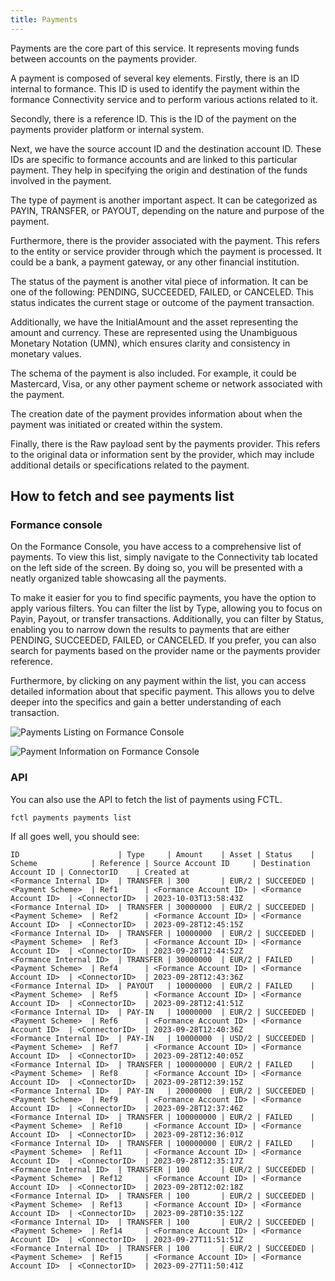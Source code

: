 ```yaml
---
title: Payments
---
```


Payments are the core part of this service. It represents moving funds between accounts on the payments provider.

A payment is composed of several key elements. Firstly, there is an ID internal to formance. This ID is used to identify the payment within the formance Connectivity service and to perform various actions
related to it.

Secondly, there is a reference ID. This is the ID of the payment on the payments provider platform or internal system.

Next, we have the source account ID and the destination account ID. These IDs are specific to formance accounts and are linked to this particular payment. They help in specifying the origin and
destination of the funds involved in the payment.

The type of payment is another important aspect. It can be categorized as PAYIN, TRANSFER, or PAYOUT, depending on the nature and purpose of the payment.

Furthermore, there is the provider associated with the payment. This refers to the entity or service provider through which the payment is processed. It could be a bank, a payment gateway, or any
other financial institution.

The status of the payment is another vital piece of information. It can be one of the following: PENDING, SUCCEEDED, FAILED, or CANCELED. This status indicates the current stage or outcome of the
payment transaction.

Additionally, we have the InitialAmount and the asset representing the amount and currency. These are represented using the Unambiguous Monetary Notation (UMN), which ensures clarity and consistency
in monetary values.

The schema of the payment is also included. For example, it could be Mastercard, Visa, or any other payment scheme or network associated with the payment.

The creation date of the payment provides information about when the payment was initiated or created within the system.

Finally, there is the Raw payload sent by the payments provider. This refers to the original data or information sent by the provider, which may include additional details or specifications related to
the payment.

## How to fetch and see payments list

### Formance console

On the Formance Console, you have access to a comprehensive list of payments. To view this list, simply navigate to the Connectivity tab located on the left side of the screen. By doing so, you will be
presented with a neatly organized table showcasing all the payments.

To make it easier for you to find specific payments, you have the option to apply various filters. You can filter the list by Type, allowing you to focus on Payin, Payout, or transfer transactions.
Additionally, you can filter by Status, enabling you to narrow down the results to payments that are either PENDING, SUCCEEDED, FAILED, or CANCELED. If you prefer, you can also search for payments
based on the provider name or the payments provider reference.

Furthermore, by clicking on any payment within the list, you can access detailed information about that specific payment. This allows you to delve deeper into the specifics and gain a better
understanding of each transaction.

![Payments Listing on Formance Console](./payments_list.png)

![Payment Information on Formance Console](./payments_info.png)

### API

You can also use the API to fetch the list of payments using FCTL.

```shell
fctl payments payments list
```

If all goes well, you should see:

```
ID                      | Type     | Amount    | Asset | Status    | Scheme            | Reference | Source Account ID     | Destination Account ID | ConnectorID    | Created at
<Formance Internal ID>  | TRANSFER | 300       | EUR/2 | SUCCEEDED | <Payment Scheme>  | Ref1      | <Formance Account ID> | <Formance Account ID>  | <ConnectorID>  | 2023-10-03T13:58:43Z
<Formance Internal ID>  | TRANSFER | 30000000  | EUR/2 | SUCCEEDED | <Payment Scheme>  | Ref2      | <Formance Account ID> | <Formance Account ID>  | <ConnectorID>  | 2023-09-28T12:45:15Z
<Formance Internal ID>  | TRANSFER | 10000000  | EUR/2 | SUCCEEDED | <Payment Scheme>  | Ref3      | <Formance Account ID> | <Formance Account ID>  | <ConnectorID>  | 2023-09-28T12:44:52Z
<Formance Internal ID>  | TRANSFER | 30000000  | EUR/2 | FAILED    | <Payment Scheme>  | Ref4      | <Formance Account ID> | <Formance Account ID>  | <ConnectorID>  | 2023-09-28T12:43:36Z
<Formance Internal ID>  | PAYOUT   | 10000000  | EUR/2 | FAILED    | <Payment Scheme>  | Ref5      | <Formance Account ID> | <Formance Account ID>  | <ConnectorID>  | 2023-09-28T12:41:51Z
<Formance Internal ID>  | PAY-IN   | 10000000  | EUR/2 | SUCCEEDED | <Payment Scheme>  | Ref6      | <Formance Account ID> | <Formance Account ID>  | <ConnectorID>  | 2023-09-28T12:40:36Z
<Formance Internal ID>  | PAY-IN   | 10000000  | USD/2 | SUCCEEDED | <Payment Scheme>  | Ref7      | <Formance Account ID> | <Formance Account ID>  | <ConnectorID>  | 2023-09-28T12:40:05Z
<Formance Internal ID>  | TRANSFER | 100000000 | EUR/2 | FAILED    | <Payment Scheme>  | Ref8      | <Formance Account ID> | <Formance Account ID>  | <ConnectorID>  | 2023-09-28T12:39:15Z
<Formance Internal ID>  | PAY-IN   | 20000000  | EUR/2 | SUCCEEDED | <Payment Scheme>  | Ref9      | <Formance Account ID> | <Formance Account ID>  | <ConnectorID>  | 2023-09-28T12:37:46Z
<Formance Internal ID>  | TRANSFER | 100000000 | EUR/2 | FAILED    | <Payment Scheme>  | Ref10     | <Formance Account ID> | <Formance Account ID>  | <ConnectorID>  | 2023-09-28T12:36:01Z
<Formance Internal ID>  | TRANSFER | 100000000 | EUR/2 | FAILED    | <Payment Scheme>  | Ref11     | <Formance Account ID> | <Formance Account ID>  | <ConnectorID>  | 2023-09-28T12:35:17Z
<Formance Internal ID>  | TRANSFER | 100       | EUR/2 | SUCCEEDED | <Payment Scheme>  | Ref12     | <Formance Account ID> | <Formance Account ID>  | <ConnectorID>  | 2023-09-28T12:02:18Z
<Formance Internal ID>  | TRANSFER | 100       | EUR/2 | SUCCEEDED | <Payment Scheme>  | Ref13     | <Formance Account ID> | <Formance Account ID>  | <ConnectorID>  | 2023-09-28T10:35:12Z
<Formance Internal ID>  | TRANSFER | 100       | EUR/2 | SUCCEEDED | <Payment Scheme>  | Ref14     | <Formance Account ID> | <Formance Account ID>  | <ConnectorID>  | 2023-09-27T11:51:51Z
<Formance Internal ID>  | TRANSFER | 100       | EUR/2 | SUCCEEDED | <Payment Scheme>  | Ref15     | <Formance Account ID> | <Formance Account ID>  | <ConnectorID>  | 2023-09-27T11:50:41Z
```
